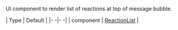 UI component to render list of reactions at top of message bubble.

| Type | Default |
|- -|- -|
| component | [ReactionList](/reactnative/ui-components/reaction-list) |
